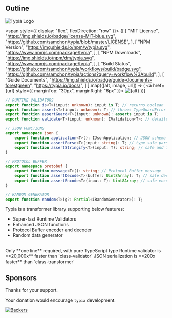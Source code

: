 
## Outline

![Typia Logo](/logo.png)

<span style={{ display: "flex", flexDirection: "row" }}>
{[
    [
        "MIT License",
        "https://img.shields.io/badge/license-MIT-blue.svg",
        "https://github.com/samchon/typia/blob/master/LICENSE",
    ],
    [
        "NPM Version",
        "https://img.shields.io/npm/v/typia.svg",
        "https://www.npmjs.com/package/typia",
    ],
    [
        "NPM Downloads",
        "https://img.shields.io/npm/dm/typia.svg",
        "https://www.npmjs.com/package/typia",
    ],
    [
        "Build Status",
        "https://github.com/samchon/typia/workflows/build/badge.svg",
        "https://github.com/samchon/typia/actions?query=workflow%3Abuild",
    ],
    [
        "Guide Documents",
        "https://img.shields.io/badge/guide-documents-forestgreen",
        "https://typia.io/docs/",
    ]
].map(([alt, image, url]) => (
    <a href={url} style={{ marginTop: "30px", marginRight: "6px" }}>
        <img src={image} alt={alt} />
    </a>
))}
</span>

```typescript
// RUNTIME VALIDATORS
export function is<T>(input: unknown): input is T; // returns boolean
export function assert<T>(input: unknown): T; // throws TypeGuardError
export function assertGuard<T>(input: unknown): asserts input is T;
export function validate<T>(input: unknown): IValidation<T>; // detailed

// JSON FUNCTIONS
export namespace json {
    export function application<T>(): IJsonApplication; // JSON schema
    export function assertParse<T>(input: string): T; // type safe parser
    export function assertStringify<T>(input: T): string; // safe and faster
}

// PROTOCOL BUFFER
export namespace protobuf {
    export function message<T>(): string; // Protocol Buffer message
    export function assertDecode<T>(buffer: Uint8Array): T; // safe decoder
    export function assertEncode<T>(input: T): Uint8Array; // safe encoder
}

// RANDOM GENERATOR
export function random<T>(g?: Partial<IRandomGenerator>): T;
```

Typia is a transformer library supporting below features:

  - Super-fast Runtime Validators
  - Enhanced JSON functions
  - Protocol Buffer encoder and decoder
  - Random data generator

<br/>
<Stack spacing={1}>
    <Alert severity="warning">
        Only **one line** required, with pure TypeScript type
    </Alert>
    <Alert severity="success">
        Runtime validator is **20,000x** faster than `class-validator`
    </Alert>
    <Alert severity="info">
        JSON serialization is **200x faster** than `class-transformer`
    </Alert>
</Stack>



## Sponsors
Thanks for your support.

Your donation would encourage `typia` development.

[![Backers](https://opencollective.com/typia/backers.svg?width=1000)](https://opencollective.com/typia)